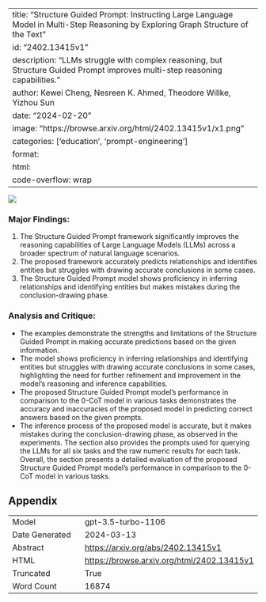 
---
title: "Structure Guided Prompt: Instructing Large Language Model in Multi-Step Reasoning by Exploring Graph Structure of the Text"
id: "2402.13415v1"
description: "LLMs struggle with complex reasoning, but Structure Guided Prompt improves multi-step reasoning capabilities."
author: Kewei Cheng, Nesreen K. Ahmed, Theodore Willke, Yizhou Sun
date: "2024-02-20"
image: "https://browse.arxiv.org/html/2402.13415v1/x1.png"
categories: ['education', 'prompt-engineering']
format:
  html:
    code-overflow: wrap
---

![](https://browse.arxiv.org/html/2402.13415v1/x1.png)

### Major Findings:
1. The Structure Guided Prompt framework significantly improves the reasoning capabilities of Large Language Models (LLMs) across a broader spectrum of natural language scenarios.
2. The proposed framework accurately predicts relationships and identifies entities but struggles with drawing accurate conclusions in some cases.
3. The Structure Guided Prompt model shows proficiency in inferring relationships and identifying entities but makes mistakes during the conclusion-drawing phase.

### Analysis and Critique:
- The examples demonstrate the strengths and limitations of the Structure Guided Prompt in making accurate predictions based on the given information.
- The model shows proficiency in inferring relationships and identifying entities but struggles with drawing accurate conclusions in some cases, highlighting the need for further refinement and improvement in the model's reasoning and inference capabilities.
- The proposed Structure Guided Prompt model's performance in comparison to the 0-CoT model in various tasks demonstrates the accuracy and inaccuracies of the proposed model in predicting correct answers based on the given prompts.
- The inference process of the proposed model is accurate, but it makes mistakes during the conclusion-drawing phase, as observed in the experiments. The section also provides the prompts used for querying the LLMs for all six tasks and the raw numeric results for each task. Overall, the section presents a detailed evaluation of the proposed Structure Guided Prompt model's performance in comparison to the 0-CoT model in various tasks.

## Appendix

|          |          |
|----------|----------|
| Model     | gpt-3.5-turbo-1106       |
| Date Generated     | 2024-03-13       |
| Abstract | [https://arxiv.org/abs/2402.13415v1](https://arxiv.org/abs/2402.13415v1)        |
| HTML     | [https://browse.arxiv.org/html/2402.13415v1](https://browse.arxiv.org/html/2402.13415v1)       |
| Truncated       | True       |
| Word Count       | 16874       |